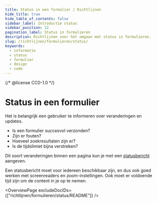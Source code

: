 ```yaml
---
title: Status in een formulier | Richtlijnen
hide_title: true
hide_table_of_contents: false
sidebar_label: Introductie status
sidebar_position: 12
pagination_label: Status in formulieren
description: Richtlijnen voor het omgaan met status in formulieren.
slug: /richtlijnen/formulieren/status/
keywords:
  - informatie
  - status
  - formulier
  - design
  - code
---
```


{/* @license CC0-1.0 */}


# Status in een formulier

Het is belangrijk een gebruiker te informeren over veranderingen en updates.

- Is een formulier succesvol verzonden?
- Zijn er fouten?
- Hoeveel zoekresultaten zijn er?
- Is de tijdslimiet bijna verstreken?

Dit soort veranderingen binnen een pagina kun je met een [statusbericht](https://www.w3.org/Translations/WCAG22-nl/#dfn-status-messages) aangeven.

Een statusbericht moet voor iedereen beschikbaar zijn, en dus ook goed werken met screenreaders en zoom-instellingen. Ook moet er voldoende tijd zijn om de content in je op te nemen.

<OverviewPage excludeDocIDs={["richtlijnen/formulieren/status/README"]} />

<FooterInfo />
